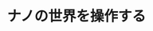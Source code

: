 ﻿---
title: "ナノの世界を操作する"
category: "その他"
vol: "59"
interviewee: "脇 慶子 "
url: ""
tags: []
pdf: "59-2.pdf"
career: ""
preface: "エネルギー問題解決の可能性を秘めた燃料電池や、新たな蓄電装置として注目されつつある電気化学キャパシタ。脇では材料の微細構造を制御することで、これらの性能をより向上させることを目指している。"
---

